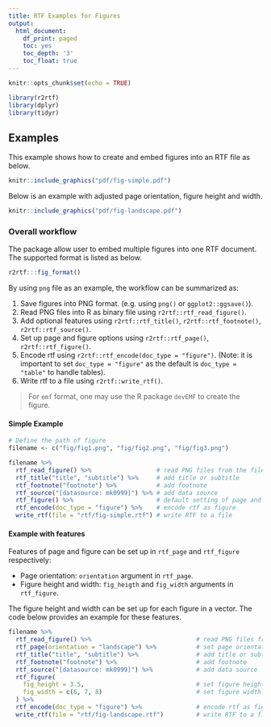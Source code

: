 ```yaml
---
title: RTF Examples for Figures
output:
  html_document:
    df_print: paged
    toc: yes
    toc_depth: '3'
    toc_float: true
---
```


```r
knitr::opts_chunk$set(echo = TRUE)
```

```r
library(r2rtf)
library(dplyr)
library(tidyr)
```

## Examples

This example shows how to create and embed figures into an RTF file as below.

```r
knitr::include_graphics("pdf/fig-simple.pdf")
```

Below is an example with adjusted page orientation, figure height and width.

```r
knitr::include_graphics("pdf/fig-landscape.pdf")
```

### Overall workflow

The package allow user to embed multiple figures into one RTF document. 
The supported format is listed as below. 

```r
r2rtf:::fig_format()
```

By using `png` file as an example, the workflow can be summarized as:

1. Save figures into PNG format. (e.g. using `png()` or `ggplot2::ggsave()`).
1. Read PNG files into R as binary file using `r2rtf::rtf_read_figure()`.
1. Add optional features using `r2rtf::rtf_title()`, `r2rtf::rtf_footnote()`, `r2rtf::rtf_source()`.
1. Set up page and figure options using `r2rtf::rtf_page()`, `r2rtf::rtf_figure()`.
1. Encode rtf using `r2rtf::rtf_encode(doc_type = "figure")`. (Note: it is important to set `doc_type = "figure"` as the default is `doc_type = "table"` to handle tables).
1. Write rtf to a file using `r2rtf::write_rtf()`.

> For `emf` format, one may use the R package `devEMF` to create the figure. 

#### Simple Example

```r
# Define the path of figure
filename <- c("fig/fig1.png", "fig/fig2.png", "fig/fig3.png")

filename %>%
  rtf_read_figure() %>%                  # read PNG files from the file path
  rtf_title("title", "subtitle") %>%     # add title or subtitle
  rtf_footnote("footnote") %>%           # add footnote
  rtf_source("[datasource: mk0999]") %>% # add data source
  rtf_figure() %>%                       # default setting of page and figure
  rtf_encode(doc_type = "figure") %>%    # encode rtf as figure
  write_rtf(file = "rtf/fig-simple.rtf") # write RTF to a file
```

#### Example with features

Features of page and figure can be set up in `rtf_page` and `rtf_figure` respectively: 

* Page orientation: `orientation` argument in `rtf_page`. 
* Figure height and width: `fig_heigth` and `fig_width` arguments in `rtf_figure`.

The figure height and width can be set up for each figure in a vector. 
The code below provides an example for these features.

```r
filename %>%
  rtf_read_figure() %>%                             # read PNG files from the file path
  rtf_page(orientation = "landscape") %>%           # set page orientation
  rtf_title("title", "subtitle") %>%                # add title or subtitle
  rtf_footnote("footnote") %>%                      # add footnote
  rtf_source("[datasource: mk0999]") %>%            # add data source
  rtf_figure(
    fig_height = 3.5,                               # set figure height
    fig_width = c(6, 7, 8)                          # set figure width individually.
  ) %>% 
  rtf_encode(doc_type = "figure") %>%               # encode rtf as figure
  write_rtf(file = "rtf/fig-landscape.rtf")         # write RTF to a file
```
